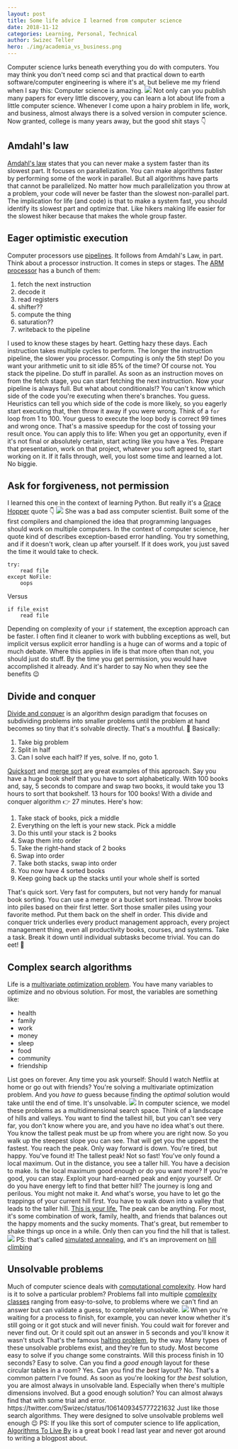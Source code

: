 ```yaml
---
layout: post
title: Some life advice I learned from computer science
date: 2018-11-12
categories: Learning, Personal, Technical
author: Swizec Teller
hero: ./img/academia_vs_business.png
---
```


Computer science lurks beneath everything you do with computers. You may think you don't need comp sci and that practical down to earth software/computer engineering is where it's at, but believe me my friend when I say this: Computer science is amazing. [![](./img/academia_vs_business.png)](https://xkcd.com/664/) Not only can you publish many papers for every little discovery, you can learn a lot about life from a little computer science. Whenever I come upon a hairy problem in life, work, and business, almost always there is a solved version in computer science. Now granted, college is many years away, but the good shit stays 👇

## Amdahl's law

[Amdahl's law](https://en.wikipedia.org/wiki/Amdahl's_law) states that you can never make a system faster than its slowest part. It focuses on parallelization. You can make algorithms faster by performing some of the work in parallel. But all algorithms have parts that cannot be parallelized. No matter how much parallelization you throw at a problem, your code will never be faster than the slowest non-parallel part. The implication for life (and code) is that to make a system fast, you should identify its slowest part and optimize that. Like hikers making life easier for the slowest hiker because that makes the whole group faster.

## Eager optimistic execution

Computer processors use [pipelines](https://en.wikipedia.org/wiki/Pipeline_(computing)). It follows from Amdahl's Law, in part. Think about a processor instruction. It comes in steps or stages. The [ARM processor](http://infocenter.arm.com/help/index.jsp?topic=/com.arm.doc.ddi0301h/I1002919.html) has a bunch of them:

1.  fetch the next instruction
2.  decode it
3.  read registers
4.  shifter??
5.  compute the thing
6.  saturation??
7.  writeback to the pipeline

I used to know these stages by heart. Getting hazy these days. Each instruction takes multiple cycles to perform. The longer the instruction pipeline, the slower you processor. Computing is only the 5th step! Do you want your arithmetic unit to sit idle 85% of the time? Of course not. You stack the pipeline. Do stuff in parallel. As soon as an instruction moves on from the fetch stage, you can start fetching the next instruction. Now your pipeline is always full. But what about conditionals!? You can't know which side of the code you're executing when there's branches. You guess. Heuristics can tell you which side of the code is more likely, so you eagerly start executing that, then throw it away if you were wrong. Think of a `for` loop from 1 to 100. Your guess to execute the loop body is correct 99 times and wrong once. That's a massive speedup for the cost of tossing your result once. You can apply this to life: When you get an opportunity, even if it's not final or absolutely certain, start acting like you have a Yes. Prepare that presentation, work on that project, whatever you soft agreed to, start working on it. If it falls through, well, you lost some time and learned a lot. No biggie.

## Ask for forgiveness, not permission

I learned this one in the context of learning Python. But really it's a [Grace Hopper](https://en.wikipedia.org/wiki/Grace_Hopper) quote 👇 ![](./img/gracehopper.jpg) She was a bad ass computer scientist. Built some of the first compilers and championed the idea that programming languages should work on multiple computers. In the context of computer science, her quote kind of describes exception-based error handling. You try something, and if it doesn't work, clean up after yourself. If it does work, you just saved the time it would take to check.

    try:
        read file
    except NoFile:
        oops

Versus

    if file_exist
        read file

Depending on complexity of your `if` statement, the exception approach can be faster. I often find it cleaner to work with bubbling exceptions as well, but implicit versus explicit error handling is a huge can of worms and a topic of much debate. Where this applies in life is that more often than not, you should just do stuff. By the time you get permission, you would have accomplished it already. And it's harder to say No when they see the benefits 😉

## Divide and conquer

[Divide and conquer](https://en.wikipedia.org/wiki/Divide_and_conquer_algorithm) is an algorithm design paradigm that focuses on subdividing problems into smaller problems until the problem at hand becomes so tiny that it's solvable directly. That's a mouthful. 🧐 Basically:

1.  Take big problem
2.  Split in half
3.  Can I solve each half? If yes, solve. If no, goto 1.

[Quicksort](https://en.wikipedia.org/wiki/Quicksort) and [merge sort](https://en.wikipedia.org/wiki/Merge_sort) are great examples of this approach. Say you have a huge book shelf that you have to sort alphabetically. With 100 books and, say, 5 seconds to compare and swap two books, it would take you 13 hours to sort that bookshelf. 13 hours for 100 books! With a divide and conquer algorithm 👉 27 minutes. Here's how:

1.  Take stack of books, pick a middle
2.  Everything on the left is your new stack. Pick a middle
3.  Do this until your stack is 2 books
4.  Swap them into order
5.  Take the right-hand stack of 2 books
6.  Swap into order
7.  Take both stacks, swap into order
8.  You now have 4 sorted books
9.  Keep going back up the stacks until your whole shelf is sorted

That's quick sort. Very fast for computers, but not very handy for manual book sorting. You can use a merge or a bucket sort instead. Throw books into piles based on their first letter. Sort those smaller piles using your favorite method. Put them back on the shelf in order. This divide and conquer trick underlies every product management approach, every project management thing, even all productivity books, courses, and systems. Take a task. Break it down until individual subtasks become trivial. You can do eet! 💪

## Complex search algorithms

Life is a [multivariate optimization problem](https://en.wikipedia.org/wiki/Multi-objective_optimization). You have many variables to optimize and no obvious solution. For most, the variables are something like:

-   health
-   family
-   work
-   money
-   sleep
-   food
-   community
-   friendship

List goes on forever. Any time you ask yourself: Should I watch Netflix at home or go out with friends? You're solving a multivariate optimization problem. And you _have to_ guess because finding the _optimal_ solution would take until the end of time. It's unsolvable. ![](./img/giphy-2.gif?x24020) In computer science, we model these problems as a multidimensional search space. Think of a landscape of hills and valleys. You want to find the tallest hill, but you can't see very far, you don't know where you are, and you have no idea what's out there. You know the tallest peak must be up from where you are right now. So you walk up the steepest slope you can see. That will get you the uppest the fastest. You reach the peak. Only way forward is down. You're tired, but happy. You've found it! The tallest peak! Not so fast! You've only found a local maximum. Out in the distance, you see a taller hill. You have a decision to make. Is the local maximum good enough or do you want more? If you're good, you can stay. Exploit your hard-earned peak and enjoy yourself. Or do you have energy left to find that better hill? The journey is long and perilous. You might not make it. And what's worse, you have to let go the trappings of your current hill first. You have to walk down into a valley that leads to the taller hill. [This is your life.](https://swizec.com/blog/only-self-help-business-advice-you-need/swizec/7190) The peak can be anything. For most, it's some combination of work, family, health, and friends that balances out the happy moments and the sucky moments. That's great, but remember to shake things up once in a while. Only then can you find the hill that is tallest. ![](./img/Hill_Climbing_with_Simulated_Annealing.gif) PS: that's called [simulated annealing](https://en.wikipedia.org/wiki/Simulated_annealing), and it's an improvement on [hill climbing](https://en.wikipedia.org/wiki/Hill_climbing)

## Unsolvable problems

Much of computer science deals with [computational complexity](https://en.wikipedia.org/wiki/Computational_complexity_theory). How hard is it to solve a particular problem? Problems fall into multiple [complexity classes](https://en.wikipedia.org/wiki/Complexity_class) ranging from easy-to-solve, to problems where we can't find an answer but can validate a guess, to completely unsolvable. ![](./img/500px-Complexity_subsets_pspace.svg.png) When you're waiting for a process to finish, for example, you can never know whether it's still going or it got stuck and will never finish. You could wait for forever and never find out. Or it could spit out an answer in 5 seconds and you'll know it wasn't stuck That's the famous [halting problem](https://en.wikipedia.org/wiki/Halting_problem), by the way. Many types of these unsolvable problems exist, and they're fun to study. Most become easy to solve if you change some constraints. Will this process finish in 10 seconds? Easy to solve. Can you find a _good enough_ layout for these circular tables in a room? Yes. Can you find _the best_ layout? No. That's a common pattern I've found. As soon as you're looking for _the best_ solution, you are almost always in unsolvable land. Especially when there's multiple dimensions involved. But a good enough solution? You can almost always find that with some trial and error. https&#x3A;//twitter.com/Swizec/status/1061409345777221632 Just like those search algorithms. They were designed to solve unsolvable problems well enough 😉 PS: If you like this sort of computer science to life application, [Algorithms To Live By](http://algorithmstoliveby.com/) is a great book I read last year and never got around to writing a blogpost about.
